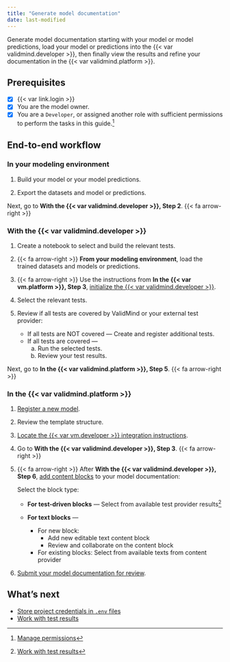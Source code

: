 ```yaml
---
title: "Generate model documentation"
date: last-modified
---
```


Generate model documentation starting with your model or model predictions, load your model or predictions into the {{< var validmind.developer >}}, then finally view the results and refine your documentation in the {{< var validmind.platform >}}.

::: {.prereq}

## Prerequisites

- [x] {{< var link.login >}}
- [x] You are the model owner.
- [x] You are a `Developer`, or assigned another role with sufficient permissions to perform the tasks in this guide.[^1]

:::

## End-to-end workflow

### In your modeling environment

1. Build your model or your model predictions.

2. Export the datasets and model or predictions.

Next, go to **With the {{< var validmind.developer >}}, Step 2**.  {{< fa arrow-right >}}

### With the {{< var validmind.developer >}}

1. Create a notebook to select and build the relevant tests.

2. {{< fa arrow-right >}} **From your modeling environment**, load the trained datasets and models or predictions.

3. {{< fa arrow-right >}} Use the instructions from **In the {{< var vm.platform >}}, Step 3**, [initialize the {{< var validmind.developer >}}](install-and-initialize-developer-framework.qmd).

4. Select the relevant tests.

5. Review if all tests are covered by ValidMind or your external test provider:
    
   - If all tests are NOT covered — Create and register additional tests.
   - If all tests are covered — 
      a. Run the selected tests.
      b. Review your test results. 

Next, go to **In the {{< var validmind.platform >}}, Step 5**.  {{< fa arrow-right >}} 

### In the {{< var validmind.platform >}}

1. [Register a new model](/guide/model-inventory/register-models-in-inventory.qmd).

2. Review the template structure.

3. [Locate the {{< var vm.developer >}} integration instructions](install-and-initialize-developer-framework.qmd#locate-the-framework-integration-instructions). 
   
4.  Go to **With the {{< var validmind.developer >}}, Step 3**. {{< fa arrow-right >}}

5. {{< fa arrow-right >}} After **With the {{< var validmind.developer >}}, Step 6**, [add content blocks](/guide/model-documentation/work-with-content-blocks.qmd) to your model documentation: 
   
   Select the block type:
   
      - **For test-driven blocks** — Select from available test provider results[^2]
      - **For text blocks** — 
         
         - For new block:
            - Add new editable text content block
            - Review and collaborate on the content block
         - For existing blocks: Select from available texts from content provider

6. [Submit your model documentation for review](/guide/model-documentation/submit-for-approval.qmd).

## What's next

- [Store project credentials in `.env` files](store-credentials-in-env-file.qmd)
- [Work with test results](work-with-test-results.qmd)


<!-- FOOTNOTES -->

[^1]: [Manage permissions](/guide/configuration/manage-permissions.qmd)

[^2]: [Work with test results](work-with-test-results.qmd)
